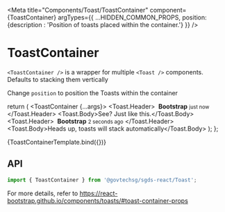 

<Meta
  title="Components/Toast/ToastContainer"
  component={ToastContainer}
  argTypes={{
    ...HIDDEN_COMMON_PROPS,
    position: {description : 'Position of toasts placed within the container.'}
  }}
/>

# ToastContainer

`<ToastContainer />`  is a wrapper for multiple `<Toast />` components. Defaults to stacking them vertically

Change `position` to position the Toasts within the container

  return (
    <ToastContainer {...args}>
      <Toast>
        <Toast.Header>
          <img src="holder.js/20x20?text=%20" className="rounded me-2" alt="" />
          <strong className="me-auto">Bootstrap</strong>
          <small className="text-muted">just now</small>
        </Toast.Header>
        <Toast.Body>See? Just like this.</Toast.Body>
      </Toast>
      <Toast>
        <Toast.Header>
          <img src="holder.js/20x20?text=%20" className="rounded me-2" alt="" />
          <strong className="me-auto">Bootstrap</strong>
          <small className="text-muted">2 seconds ago</small>
        </Toast.Header>
        <Toast.Body>Heads up, toasts will stack automatically</Toast.Body>
      </Toast>
    </ToastContainer>
  );
};


<Canvas>
  <Story  height="500px" name="ToastContainer">{ToastContainerTemplate.bind({})}</Story>
</Canvas>

## API

```jsx
import { ToastContainer } from '@govtechsg/sgds-react/Toast'; 
```

<ArgsTable story="ToastContainer" />

For more details, refer to https://react-bootstrap.github.io/components/toasts/#toast-container-props